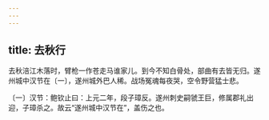 ```yaml
---
---
---
```

title: 去秋行
---




去秋涪江木落时，臂枪一作苍走马谁家儿。到今不知白骨处，部曲有去皆无归。遂州城中汉节在〔一〕，遂州城外巴人稀。战场冤魂每夜哭，空令野营猛士悲。

〔一〕汉节：鲍钦止曰：上元二年，段子璋反。遂州刺史嗣虢王巨，修属郡礼出迎，子璋杀之。故云“遂州城中汉节在”，盖伤之也。